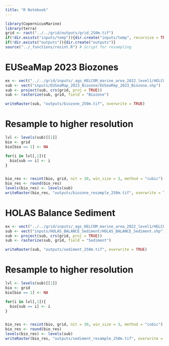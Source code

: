 ```yaml
---
title: "R Notebook"
---
```


```r
library(CopernicusMarine)
library(terra)
grid <- rast("../../grid/outputs/grid_250m.tif")
if(!dir.exists("inputs/temp")){dir.create("inputs/temp", recursive = TRUE)}
if(!dir.exists("outputs")){dir.create("outputs")}
source("../_functions/resint.R") # Script for resampling
```
# EUSeaMap 2023 Biozones
```r
ex <- vect("../../grid/inputs/_ags_HELCOM_marine_area_2022_level1/HELCOM_marine_area_2022_level1.shp")
sub <- vect("inputs/EUSeaMap_2023_Biozone/EUSeaMap_2023_Biozone.shp")
sub <- project(sub, crs(grid, proj = TRUE))
sub <- rasterize(sub, grid, field = "Biozone")

writeRaster(sub, "outputs/biozone_250m.tif", overwrite = TRUE)
```

# Resample to higher resolution
```r
lvl <- levels(sub)[[1]]
bio <- grid
bio[bio == 1] <- NA

for(i in lvl[,1]){
  bio[sub == i] <- i
}


bio_res <- resint(bio, grid, nit = 30, win_size = 3, method = "cubic")
bio_res <- round(bio_res)
levels(bio_res) <- levels(sub)
writeRaster(bio_res, "outputs/biozone_resample_250m.tif", overwrite = TRUE)
```


# HOLAS Balance Sediment
```r
ex <- vect("../../grid/inputs/_ags_HELCOM_marine_area_2022_level1/HELCOM_marine_area_2022_level1.shp")
sub <- vect("inputs/HOLAS_BALANCE_Sediment/HOLAS_BALANCE_Sediment.shp")
sub <- project(sub, crs(grid, proj = TRUE))
sub <- rasterize(sub, grid, field = "Sediment")

writeRaster(sub, "outputs/sediment_250m.tif", overwrite = TRUE)
```

# Resample to higher resolution
```r
lvl <- levels(sub)[[1]]
bio <- grid
bio[bio == 1] <- NA

for(i in lvl[,1]){
  bio[sub == i] <- i
}


bio_res <- resint(bio, grid, nit = 30, win_size = 3, method = "cubic")
bio_res <- round(bio_res)
levels(bio_res) <- levels(sub)
writeRaster(bio_res, "outputs/sediment_resample_250m.tif", overwrite = TRUE)
```
